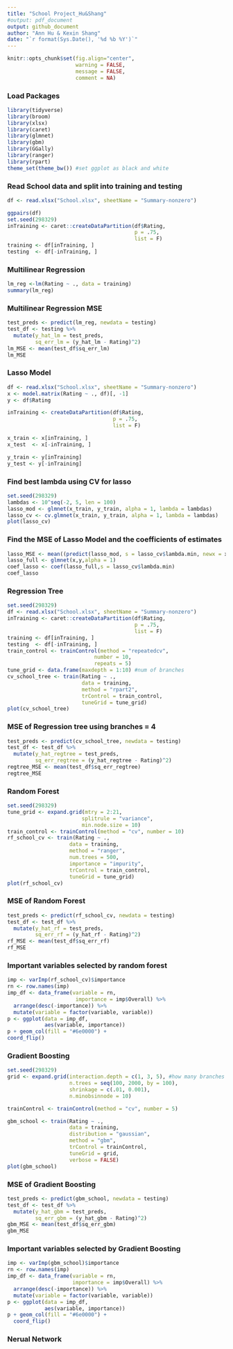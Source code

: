 ```yaml
---
title: "School Project_Hu&Shang"
#output: pdf_document
output: github_document
author: "Ann Hu & Kexin Shang"
date: "`r format(Sys.Date(), '%d %b %Y')`"
---
```


```r
knitr::opts_chunk$set(fig.align="center",
                      warning = FALSE,
                      message = FALSE,
                      comment = NA)
```

### Load Packages

```r
library(tidyverse)
library(broom)
library(xlsx)
library(caret)
library(glmnet)
library(gbm)
library(GGally)
library(ranger)
library(rpart)
theme_set(theme_bw()) #set ggplot as black and white
```

### Read School data and split into training and testing
```r
df <- read.xlsx("School.xlsx", sheetName = "Summary-nonzero")

ggpairs(df)
set.seed(298329)
inTraining <- caret::createDataPartition(df$Rating, 
                                         p = .75,
                                         list = F)
training <- df[inTraining, ]
testing  <- df[-inTraining, ]
```


### Multilinear Regression
```r
lm_reg <-lm(Rating ~ ., data = training)
summary(lm_reg)
```

### Multilinear Regression MSE
```r
test_preds <- predict(lm_reg, newdata = testing)
test_df <- testing %>%
  mutate(y_hat_lm = test_preds,
         sq_err_lm = (y_hat_lm - Rating)^2)
lm_MSE <- mean(test_df$sq_err_lm)
lm_MSE
```

### Lasso Model
```r
df <- read.xlsx("School.xlsx", sheetName = "Summary-nonzero")
x <- model.matrix(Rating ~ ., df)[, -1]
y <- df$Rating

inTraining <- createDataPartition(df$Rating, 
                                  p = .75,
                                  list = F)

x_train <- x[inTraining, ]
x_test  <- x[-inTraining, ]

y_train <- y[inTraining]
y_test <- y[-inTraining]
```

### Find best lambda using CV for lasso
```r
set.seed(298329)
lambdas <- 10^seq(-2, 5, len = 100)
lasso_mod <- glmnet(x_train, y_train, alpha = 1, lambda = lambdas)
lasso_cv <- cv.glmnet(x_train, y_train, alpha = 1, lambda = lambdas)
plot(lasso_cv)
```

### Find the MSE of Lasso Model and the coefficients of estimates
```r
lasso_MSE <- mean((predict(lasso_mod, s = lasso_cv$lambda.min, newx = x_test) - y_test)^2)
lasso_full <- glmnet(x,y,alpha = 1)
coef_lasso <- coef(lasso_full,s = lasso_cv$lambda.min)
coef_lasso
```

### Regression Tree
```r
set.seed(298329)
df <- read.xlsx("School.xlsx", sheetName = "Summary-nonzero")
inTraining <- caret::createDataPartition(df$Rating, 
                                         p = .75,
                                         list = F)
training <- df[inTraining, ]
testing  <- df[-inTraining, ]
train_control <- trainControl(method = "repeatedcv",
                            number = 10, 
                            repeats = 5)
tune_grid <- data.frame(maxdepth = 1:10) #num of branches
cv_school_tree <- train(Rating ~ ., 
                        data = training,
                        method = "rpart2", 
                        trControl = train_control,
                        tuneGrid = tune_grid)
plot(cv_school_tree)
```

### MSE of Regression tree using branches = 4
```r
test_preds <- predict(cv_school_tree, newdata = testing)
test_df <- test_df %>%
  mutate(y_hat_regtree = test_preds,
         sq_err_regtree = (y_hat_regtree - Rating)^2)
regtree_MSE <- mean(test_df$sq_err_regtree)
regtree_MSE
```

### Random Forest
```r
set.seed(298329)
tune_grid <- expand.grid(mtry = 2:21,
                        splitrule = "variance",
                        min.node.size = 10)
train_control <- trainControl(method = "cv", number = 10)
rf_school_cv <- train(Rating ~ .,
                    data = training,
                    method = "ranger",
                    num.trees = 500,
                    importance = "impurity",
                    trControl = train_control,
                    tuneGrid = tune_grid)
plot(rf_school_cv)
```

### MSE of Random Forest 
```r
test_preds <- predict(rf_school_cv, newdata = testing)
test_df <- test_df %>%
  mutate(y_hat_rf = test_preds,
         sq_err_rf = (y_hat_rf - Rating)^2)
rf_MSE <- mean(test_df$sq_err_rf)
rf_MSE
```

### Important variables selected by random forest
```r
imp <- varImp(rf_school_cv)$importance
rn <- row.names(imp)
imp_df <- data_frame(variable = rn,
                      importance = imp$Overall) %>%
  arrange(desc(-importance)) %>%
  mutate(variable = factor(variable, variable))
p <- ggplot(data = imp_df,
            aes(variable, importance))
p + geom_col(fill = "#6e0000") +
coord_flip()
```

### Gradient Boosting

```r
set.seed(298329)
grid <- expand.grid(interaction.depth = c(1, 3, 5), #how many branches in the tree
                    n.trees = seq(100, 2000, by = 100),
                    shrinkage = c(.01, 0.001),
                    n.minobsinnode = 10)

trainControl <- trainControl(method = "cv", number = 5)

gbm_school <- train(Rating ~ ., 
                    data = training, 
                    distribution = "gaussian", 
                    method = "gbm",
                    trControl = trainControl, 
                    tuneGrid = grid,
                    verbose = FALSE)
plot(gbm_school)
```


### MSE of Gradient Boosting
```r
test_preds <- predict(gbm_school, newdata = testing)
test_df <- test_df %>%
  mutate(y_hat_gbm = test_preds,
         sq_err_gbm = (y_hat_gbm - Rating)^2)
gbm_MSE <- mean(test_df$sq_err_gbm)
gbm_MSE
```

### Important variables selected by Gradient Boosting
```r
imp <- varImp(gbm_school)$importance
rn <- row.names(imp)
imp_df <- data_frame(variable = rn, 
                     importance = imp$Overall) %>%
  arrange(desc(-importance)) %>%
  mutate(variable = factor(variable, variable))
p <- ggplot(data = imp_df,
            aes(variable, importance))
p + geom_col(fill = "#6e0000") +
  coord_flip()
```

### Nerual Network
```r

```

